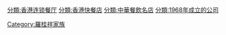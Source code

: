 [[分類:香港连锁餐厅|分類:香港连锁餐厅]]
[[分類:香港快餐店|分類:香港快餐店]]
[[分類:中華餐飲名店|分類:中華餐飲名店]]
[[分類:1968年成立的公司|分類:1968年成立的公司]]
[[Category:羅桂祥家族|Category:羅桂祥家族]]